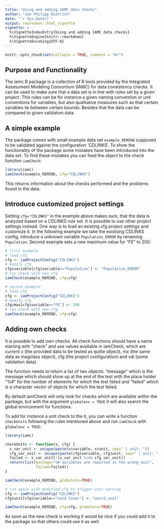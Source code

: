 ---
title: "Using and adding IAMC data checks"
author: "Jan Philipp Dietrich"
date: "`r Sys.Date()`"
output: rmarkdown::html_vignette
vignette: >
  %\VignetteIndexEntry{Using and adding IAMC data checks}
  %\VignetteEngine{knitr::rmarkdown}
  %\VignetteEncoding{UTF-8}
---

```{r, echo = FALSE}
knitr::opts_chunk$set(collapse = TRUE, comment = "#>")
```

## Purpose and Functionality

The iamc R package is a collection of R tools provided by the Integrated Assessment Modeling Consortium (IAMC) for data consistency checks. It can be used to make sure that a data set is in line with rules set by a given project. This rules can be for instance a given naming convention or unit conventions for variables, but also qualitative measures such as that certain variables lie between certain bounds. Besides that the data can be compared to given validation data.


## A simple example

The package comes with small example data set `example_REMIND` supposed to be validated against the configuration 'CDLINKS'. To show the functionality of the package some mistakes have been introduced into the data set. To find these mistakes you can feed the object to the check function `iamCheck`:

```{r, echo=TRUE}
library(iamc)
iamCheck(example_REMIND, cfg="CDLINKS")
```

This returns information about the checks performed and the problems found in the data. 

## Introduce customized project settings

Setting `cfg="CDLINKS"` in the example above makes sure, that the data is analyzed based on a CDLINKS rule set. It is possible to use other project settings instead. One way is to load an existing cfg project settings and customize it. In the following example we take the existsing CDLINKS config, introduce a unknown variable `Population_ERROR` by renaming `Population`. Second example sets a new maximum value for "FE"  to 200:

```{r, echo=TRUE}
# first example
# load cfg
cfg <- iamProjectConfig("CDLINKS")
# modify cfg
cfg$variable[cfg$variable=="Population"] <- "Population_ERROR"
# run check with new cfg
iamCheck(example_REMIND, cfg=cfg)

# second example
# load cfg
cfg <- iamProjectConfig("CDLINKS")
# modify cfg
cfg$max[cfg$variable=="FE"] <- 200
# run check with new cfg
iamCheck(example_REMIND, cfg=cfg)
```



## Adding own checks

It is possible to add own checks. All check functions should have a name starting with "check" and use values available in iamCheck, which
are current x (the provided data to be tested as quitte object), mx (the same data as magclass object), cfg (the project configuration) and val (some validation data). 

The function needs to return a list of two objects: "message" which is the message which should show up at the end of the test with the place holder "%#" for the number of elements for which the test failed and "failed" which is a character vector of objects for which the test failed.

By default iamCheck will only look for checks which are available within the package, but with the argument `globalenv = TRUE` it will also search the global environment for functions. 

To add for instance a unit check to the it, you can write a function `checkUnits` following the rules mentioned above and run `iamCheck` with `globalenv = TRUE`: 

```{r, echo=TRUE}
library(iamc)

checkUnits <- function(x, cfg) {
  x_var_unit <- unique(paste(x$variable, x$unit, sep=" | unit: "))
  cfg_var_unit <- unique(paste(cfg$variable, cfg$unit, sep=" | unit: "))
  failed <- x_var_unit[!(x_var_unit %in% cfg_var_unit)]
  return(list(message="%# variables are reported in the wrong unit",
              failed=failed))
}

iamCheck(example_REMIND, globalenv=TRUE)

# run again with modified cfg to trigger unit warning
cfg <- iamProjectConfig("CDLINKS")
cfg$unit[cfg$variable=="Land Cover"] <- "weird_unit"

iamCheck(example_REMIND, cfg=cfg, globalenv=TRUE)

```

As soon as the new check is working it would be nice if you could add it to the package so that others could use it as well.



